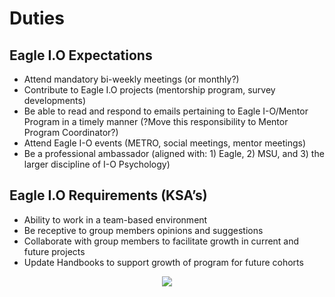 # Duties {#intro}

## Eagle I.O Expectations  
+ Attend mandatory bi-weekly meetings (or monthly?)
+ Contribute to Eagle I.O projects (mentorship program, survey developments)
+ Be able to read and respond to emails pertaining to Eagle I-O/Mentor Program in a timely manner (?Move this responsibility to Mentor Program Coordinator?)
+ Attend Eagle I-O events (METRO, social meetings, mentor meetings) 
+ Be a professional ambassador (aligned with: 1) Eagle, 2) MSU, and 3) the larger discipline of I-O Psychology)

## Eagle I.O Requirements (KSA’s)
+ Ability to work in a team-based environment 
+ Be receptive to group members opinions and suggestions
+ Collaborate with group members to facilitate growth in current and future projects 
+ Update Handbooks to support growth of program for future cohorts 

<center>
![](images/orgchart.PNG)
</center> 

